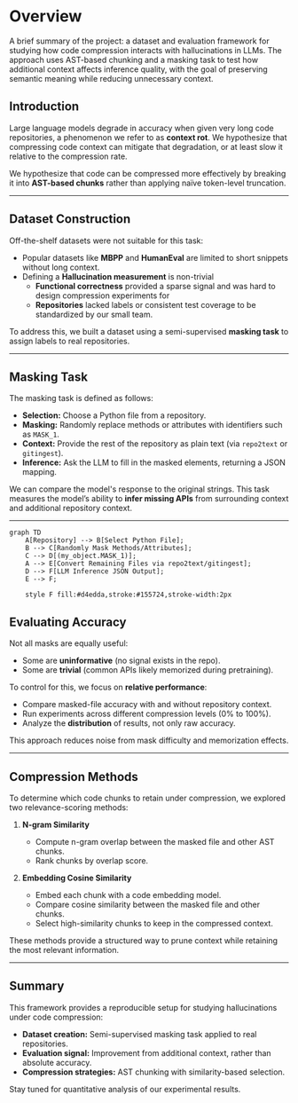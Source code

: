 # Overview

A brief summary of the project: a dataset and evaluation framework for studying how code compression interacts with hallucinations in LLMs. The approach uses AST-based chunking and a masking task to test how additional context affects inference quality, with the goal of preserving semantic meaning while reducing unnecessary context.

## Introduction

Large language models degrade in accuracy when given very long code repositories, a phenomenon we refer to as **context rot**. We hypothesize that compressing code context can mitigate that degradation, or at least slow it relative to the compression rate. 

We hypothesize that code can be compressed more effectively by breaking it into **AST-based chunks** rather than applying naïve token-level truncation.

---

## Dataset Construction

Off-the-shelf datasets were not suitable for this task:
- Popular datasets like **MBPP** and **HumanEval** are limited to short snippets without long context.
- Defining a **Hallucination measurement** is non-trivial
   - **Functional correctness** provided a sparse signal and was hard to design compression experiments for
   - **Repositories** lacked labels or consistent test coverage to be standardized by our small team.

To address this, we built a dataset using a semi-supervised **masking task** to assign labels to real repositories.

---

## Masking Task

The masking task is defined as follows:
- **Selection:** Choose a Python file from a repository.  
- **Masking:** Randomly replace methods or attributes with identifiers such as `MASK_1`.  
- **Context:** Provide the rest of the repository as plain text (via `repo2text` or `gitingest`).  
- **Inference:** Ask the LLM to fill in the masked elements, returning a JSON mapping.  

We can compare the model's response to the original strings. This task measures the model’s ability to **infer missing APIs** from surrounding context and additional repository context.

---

```mermaid
graph TD
    A[Repository] --> B[Select Python File];
    B --> C[Randomly Mask Methods/Attributes];
    C --> D[(my_object.MASK_1)];
    A --> E[Convert Remaining Files via repo2text/gitingest];
    D --> F[LLM Inference JSON Output];
    E --> F;
    
    style F fill:#d4edda,stroke:#155724,stroke-width:2px
```

## Evaluating Accuracy

Not all masks are equally useful:
- Some are **uninformative** (no signal exists in the repo).  
- Some are **trivial** (common APIs likely memorized during pretraining).  

To control for this, we focus on **relative performance**:
- Compare masked-file accuracy with and without repository context.  
- Run experiments across different compression levels (0% to 100%).  
- Analyze the **distribution** of results, not only raw accuracy.  

This approach reduces noise from mask difficulty and memorization effects.

---

## Compression Methods

To determine which code chunks to retain under compression, we explored two relevance-scoring methods:

1. **N-gram Similarity**  
   - Compute n-gram overlap between the masked file and other AST chunks.  
   - Rank chunks by overlap score.  

2. **Embedding Cosine Similarity**  
   - Embed each chunk with a code embedding model.  
   - Compare cosine similarity between the masked file and other chunks.  
   - Select high-similarity chunks to keep in the compressed context.  

These methods provide a structured way to prune context while retaining the most relevant information.

---

## Summary

This framework provides a reproducible setup for studying hallucinations under code compression:
- **Dataset creation:** Semi-supervised masking task applied to real repositories.  
- **Evaluation signal:** Improvement from additional context, rather than absolute accuracy.  
- **Compression strategies:** AST chunking with similarity-based selection.  

Stay tuned for quantitative analysis of our experimental results.
